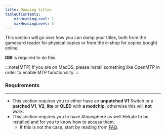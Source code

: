 ```yaml
---
title: Dumping titles
tableOfContents:
    minHeadingLevel: 1
    maxHeadingLevel: 5
---
```


This section will go over how you can dump your titles, both from the gamecard reader for physical copies or from the e-shop for copies bought online.

**DBI** is required to do this.

:::note[MTP]
If you are on MacOS, please install something like OpenMTP in order to enable MTP functionality.
:::

### Requirements

---

- This section requires you to either have an **unpatched V1** Switch or a **patched V1**, **V2**, **lite** or **OLED** with **a modchip**, otherwise this will **not** work.
- This section requires you to have Atmosphere as well Hekate to be installed and for you to know how to access them.
    - If this is not the case, start by reading from <u>[FAQ](/introduction/faq/)</u>.